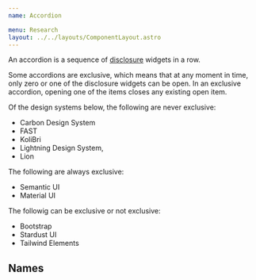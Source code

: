 ```yaml
---
name: Accordion

menu: Research
layout: ../../layouts/ComponentLayout.astro
---
```


An accordion is a sequence of
[disclosure](/components/disclosure.research)
widgets in a row.

Some accordions are exclusive,
which means that at any moment in time,
only zero or one of the disclosure widgets can be open.
In an exclusive accordion, opening one of the items
closes any existing open item.

Of the design systems below, the following are never exclusive:
* Carbon Design System
* FAST
* KoliBri
* Lightning Design System,
* Lion

The following are always exclusive:
* Semantic UI
* Material UI

The followig can be exclusive or not exclusive:
* Bootstrap
* Stardust UI
* Tailwind Elements


## Names

<ComponentCoverage component="Accordion" />
